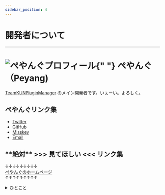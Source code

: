 ```yaml
---
sidebar_position: 4
---
```


# 開発者について

---

<h1>
  <img src={require("@site/static/img/peyang.png").default} width={"50px"} alt="ぺやんぐプロフィール" />{" "}
  ぺやんぐ（Peyang)
</h1>

[TeamKUNPluginManager](https://github.com/TeamKUN/TeamKUNPluginManager) のメイン開発者です。いぇーい。よろしく。

## ぺやんぐリンク集

- [Twitter](https://twitter.com/peyang9799)
- [GitHub](https://github.com/PeyaPeyaPeyang)
- [Misskey](https://misskey.io/@pyg)
- [Email](mailto:peyang@peya.tokyo)

## \*\***絶対**\*\* >>> 見てほしい <<< リンク集

↓↓↓↓↓↓↓↓↓  
[ぺやんぐのホームページ](https://www.peya.tokyo)  
↑↑↑↑↑↑↑↑↑

<details>
  <summary>ひとこと</summary>

&emsp;こちらにはぺやんぐでございます。ぺやんぐは 800 時間ほど KPM に時間を溶していらっしゃいますが、
そもそもなぜ KPM を作成するのでしょうか、もうほとんどぺやんぐは覚えておられませんでした。
なにせ、ぺやんぐは 800 時間も溶かしていらっしゃる身でございます。経緯を知らないと流石にまずいと思ったのでしょう。ぺやんぐはしばらく御考えになりました。
やがてぺやんぐはその作成するに至った経緯を思い出すためでしょうか、 KPM のめちゃ昔の仕様書をお読みになられました。
それ曰く、 PluginInstaller に TeamKun リポジトリからのインストール機能が備わったものだそうです。なるほどと、ぺやんぐは納得したご様子でした。  
 &emsp;こちらは 800 時間ほど KPM に時間を溶かし、メンタルが浮いたり沈んだりぷかぷかしていたぺやんぐでございます。何しろ 800 時間も溶かしてしまったものですから、
他のことにやりがいを感じないのでございます。何をしようにもすぐ KPM の仕様、ドキュメント、コードの内容が頭に浮かんでしまうのでございます。
それはそれは、他のことに集中できないものですから、その心細さと云ったらございません。プログラマなら感じたことがあるでしょう、寝る前に布団に入ったとき
あのコードのあの行のバグの直し方、テストケースの最適な組み方、ドキュメントが示す本当の意味、すべてが頭の中で反復してしまうのでございます。
ぺやんぐは 800 時間も KPM に時間を溶かしていらっしゃる身でございます。ぺやんぐの頭の中はすべて KPM のことだけございましょう。
&emsp;それでも、ぺやんぐは KPM の開発を続けることにしたのでしょう。アニメを横目に、ぺやんぐは常に KPM のエディタを開いていらっしゃいます。  
 &emsp;ところがある時の事でございます。ぺやんぐは KPM の開発の報酬について考えていらっしゃるとき、ふとあることを思い出したのでございます。
ぺやんぐは境地に達したでございましょう。

> あれ、私の報酬少なくね？

&emsp;その時の事でございます。ぺやんぐは気づいてしまわれました。ぺやんぐは KPM の保守開発に対する報酬が月に █████ 円であることは知っておりますが、 今までこのことについて
一度も考えたことがなかったのでございます。 ぺやんぐは報酬が少ないことは知っておりますが、今までこのことについて一度も考えたことがなかったのでございます。
ぺやんぐは全てに気づいてしまわれました。ところが、やはり、ぺやんぐは趣味では KPM 以外にやりがいを感じないのでございます。ぺやんぐは深く考えられました。
ぺやんぐの 800 時間は何だったのかと考えられました。  
 &emsp;そこでぺやんぐは思いを行動にしたのでしょう。ぺやんぐは KPM の開発をまた始めたのでございます。 狂ったように、コード、テスト、
ドキュメントや、スキームをずっと書いておられます。ぺやんぐには KPM の事以外見えていないのでございましょう。見ていたはずのアニメが 6 話のエンディングを迎えられました。
ぺやんぐはコードを書きながら思われました。なぜぺやんぐはコードを書いているのかと。

---

&emsp;ぺやんぐには物語の内容がわからぬ。ぺやんぐはアニメは人一倍好きであったことも忘れ、コードを書き続けていた。  
 &emsp;ある時、ぺやんぐは報酬が少ないことをまたも考えている時、横目でアニメを 11 話まで見ていた。
ぺやんぐはアニメを見ていたと思っていたが、実際にはほぼ見ていなかった。
辻褄が合わない。 アニメの内容がぺやんぐ脳内の内容と合わないのだ。これではならぬ、とぺやんぐは数話戻ろうとしたが、戻すことができない。
なぜなら、ぺやんぐは、どこまでまともに見ているのかすらも忘れ、 KPM を書いていたのである。ぺやんぐは境地に達した。  
 &emsp;ぺやんぐは時間も忘れ、アニメに没頭してしまった。ああ、あ、くっそ安い報酬で KPM を保守し、アニメをみながらコードを書いていたぺやんぐよ。
真のプログラマ、ぺやんぐよ。 今ここでコードを書かずにアニメに没頭するとは情無い。愛する KPM は、おまえがコードを書かなかったばかりに、
改修が半年遅れてしまった。おまえは、 KPM 以外にやりがいを感じないのではなかったのか、と自分を叱ってみるのだが全身萎えてしまい、もはや牛歩の歩みにもかなわぬ。
コードを書かなければ、精神も共にやられる。もうどうでもいいだろう。もうアニメを見るのだ。真のプログラマに不似合いな不貞腐れた根性が、
事実陳列罪に値する、どうしようもない事実が、ぺやんぐの心に巣食った。私は、ここまでコードを書いてきたのだ。くっっそ安い報酬でここまで頑張ったのだ。もういいだろう。そろそろやめにしよう。
ああ、できるなら早く KPM をマスタアップして、 v3 をリリースしたい。だが私は、この大事なときに精神も根性も身体も付きたのだ。私は、きっと笑われる。
私の KPM も笑われる。私は KPM を欺いた。途中でやめるのは初めからなにもしないのと一緒だと。  
 &emsp;ふと目に KPM のくっそみたいなインストーラのコードが写った。そっと頭をもたげ、息を呑んでコードを読んだ。どうやらこのコードは 1 メソッド
1200 行を超える超絶技巧クソ―コードらしい。ふうと、長い溜息が出て、そっとブランチを切った。そうだぺやんぐ。いますぐそれを改修するのだ。
今すぐそのコードを 24 のモジュールと 2 万行のコード、 8 層の階層に分割するのだ。おまえはできる。おまえはできる。
先刻の、あの悪魔の囁きのような、どうしようもない事実は、はきっと私に残っている少しの正気だ。悪い夢だ。そんなもの忘れてしまえ。さっさと KPM の開発に戻るのだ。いまはその時だ。
コードをかけ！ ぺやんぐ。 高い報酬を払え！ ███。

---

&emsp;KPM の長いコオドを改修すると山脈であった。コオドが真っ赤になった。ぺやんぐの手が止まった。  
 &emsp;イデア の リペア アイディイイ を実行し、ぺやんぐの イデア を落とした。張り詰めた空気が流れ込んだ。ぺやんぐは 画面いっぱいに乗り出して、叫ぶように  
 「なんで！？こんなん壊れてるよ！！！」  
 &emsp;イデアが再起動したときに踏み込んできたダイアログは、プラグインのアップデエトを告げるものだった。ぺやんぐはそれを無視し、 KPM を開いた。  
 &emsp;あたりはデレクトリの山脈であった。少ない階層もあれば大きい階層もある。特に改修したインストオラは 8 のモジュウルからなる 8 層の階層だった。  
 &emsp;ぺやんぐは、その階層を 1 つずつ砕き、コードを読んでいった。もう二日も前にコオドであるため、ぺやんぐはコオドを読むのに時間を要した。
ずんと佇むそのコオドに圧倒された。結局この目だけが、読む必要のあるコオドを捉えているのだ。はっきり読もうとすれば読むほど、飛び飛びの関数に圧倒されてしまう。  
 &emsp;ふと顔を上げると、いつの間にか日が暮れていた。空腹を感じて台所へ立つ。冷蔵庫から肉を取り出し、フライパンで炒める。皿の上に山盛りにして食べ始めた。
モニタのデスコオドを見ると、ぼんやりとした光が見えた。バックライトでもない、電気の光でもないそれは、ぺやんぐの心の光であった。
なんと、正式に報酬が降りたのである。  
 &emsp;██ 月の中頃であった。  
 &emsp;報酬が送られた画面を見て、ぺやんぐは、額面を見てふと笑みを浮かべた。なんと今回の報酬は █████ 円であった。まさかと思い、もう一度確認した。
ところが今回の報酬は █████ 円であったはずだが、実際には █████ 円と書いてあった。指で数えてみても、やはり █████ 円なのであった。
急いで言ったところ、やはり間違いであった。桁が違う間違いはぺやんぐも肝が冷えるほどに恐ろしかった。  
 &emsp;あんなことがあったのに、アニメを見るのも止めないまま、開発も続けていたままであったので、やはりぺやんぐはおかしいのであろうが、もう辞められないのであった。

---

&emsp;ある日の暮方のことである。ぺやんぐは一人 KPM を書いていた。  
 &emsp;クソデカ KPM をメンテできる者は、このぺやんぐの他に誰もいない。何故かというと、この改修後、 KPM は 24 のモジュールに分かれた。
そして、 KPM のいくつかのモジュールにまたがる致命的なバグが、つづいて発覚した。どうにかしようとして、とりとめもない考えを繰り返していても、
ぺやんぐはギリギリでしか KPM を直せない。そのため KPM のモジュールを理解し、バグを直せるのは、ぺやんぐだけなのである。  
 &emsp;筆者はさっき、「クソデカ KPM をメンテできる者は、このぺやんぐの他に誰もいない」と書いた。しかし、ぺやんぐが本当にこのバグを直せると云う当てはない。
どうにもならない事を、どうにかするためには、とにかく書き進めるしかない。止めてしまえば、コードに埋もれて死ぬばかりである。  
 &emsp;そうして、バグをつなぎつなぎ直していくうちに、ぺやんぐは、この KPM への理解が、ほとんど、わからなくなるほど無くなっていった。  
 &emsp;KPM の後来は、誰も知らない。

</details>
